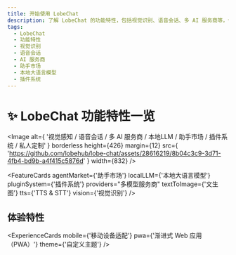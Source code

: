 ```yaml
---
title: 开始使用 LobeChat
description: 了解 LobeChat 的功能特性，包括视觉识别、语音会话、多 AI 服务商等，体验助手市场、本地大语言模型、插件系统等功能。
tags:
  - LobeChat
  - 功能特性
  - 视觉识别
  - 语音会话
  - AI 服务商
  - 助手市场
  - 本地大语言模型
  - 插件系统
---
```


# ✨ LobeChat 功能特性一览

<Image
  alt={
    '视觉感知 / 语音会话 / 多 AI 服务商 / 本地LLM /  助手市场 / 插件系统 / 私人定制'
  }
  borderless
  height={426}
  margin={12}
  src={
    'https://github.com/lobehub/lobe-chat/assets/28616219/8b04c3c9-3d71-4fb4-bd9b-a4f415c5876d'
  }
  width={832}
/>

<FeatureCards
  agentMarket={'助手市场'}
  localLLM={'本地大语言模型'}
  pluginSystem={'插件系统'}
  providers="多模型服务商"
  textToImage={'文生图'}
  tts={'TTS & STT'}
  vision={'视觉识别'}
/>

## 体验特性

<ExperienceCards
  mobile={'移动设备适配'}
  pwa={'渐进式 Web 应用（PWA）'}
  theme={'自定义主题'}
/>
